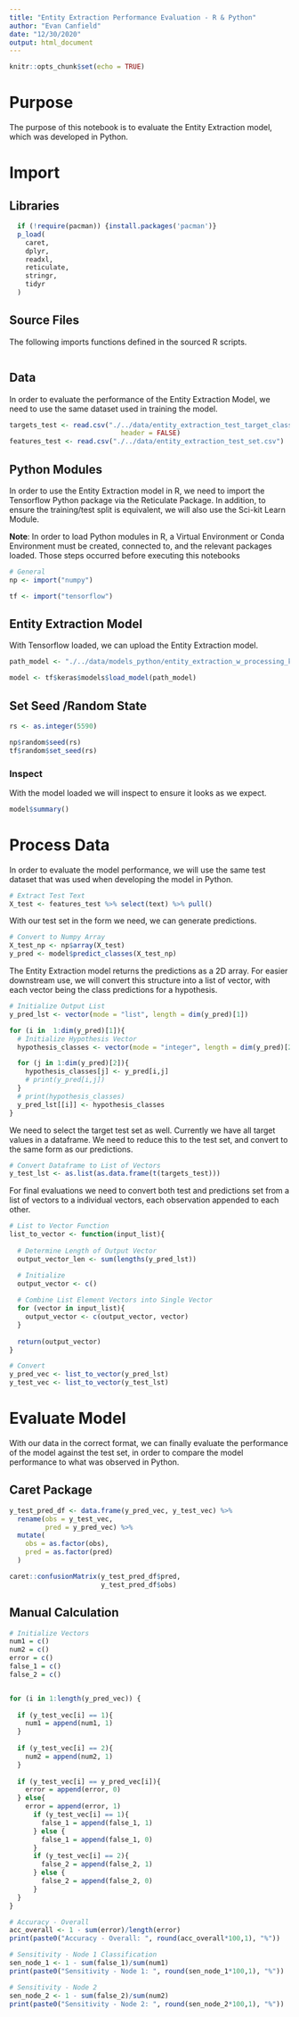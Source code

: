 ```yaml
---
title: "Entity Extraction Performance Evaluation - R & Python"
author: "Evan Canfield"
date: "12/30/2020"
output: html_document
---
```


```r
knitr::opts_chunk$set(echo = TRUE)
```

# Purpose
The purpose of this notebook is to evaluate the Entity Extraction model, which was developed in Python. 


# Import
## Libraries
```r
  if (!require(pacman)) {install.packages('pacman')}
  p_load(
    caret,
    dplyr,
    readxl,
    reticulate,
    stringr,
    tidyr
  )
```

## Source Files
The following imports functions defined in the sourced R scripts.
```r

```

## Data
In order to evaluate the performance of the Entity Extraction Model, we need to use the same dataset
used in training the model.
```r
targets_test <- read.csv("./../data/entity_extraction_test_target_classes.csv", 
                            header = FALSE)
features_test <- read.csv("./../data/entity_extraction_test_set.csv")
```

## Python Modules
In order to use the Entity Extraction model in R, we need to import the Tensorflow Python package via the Reticulate Package. In addition, to ensure the training/test split is equivalent, we will also use the Sci-kit Learn Module.

**Note**: In order to load Python modules in R, a Virtual Environment or Conda Environment must be created, connected to, and the relevant packages loaded. Those steps occurred before executing this notebooks
```r
# General
np <- import("numpy")

tf <- import("tensorflow")
```

## Entity Extraction Model
With Tensorflow loaded, we can upload the Entity Extraction model.
```r
path_model <- "./../data/models_python/entity_extraction_w_processing_keras/"

model <- tf$keras$models$load_model(path_model)
```

## Set Seed /Random State
```r
rs <- as.integer(5590)

np$random$seed(rs)
tf$random$set_seed(rs)
```

### Inspect
With the model loaded we will inspect to ensure it looks as we expect.
```r
model$summary()
```

# Process Data
In order to evaluate the model performance, we will use the same test dataset that was used when developing the model in Python. 

```r
# Extract Test Text
X_test <- features_test %>% select(text) %>% pull()
```

With our test set in the form we need, we can generate predictions.
```r
# Convert to Numpy Array
X_test_np <- np$array(X_test)
y_pred <- model$predict_classes(X_test_np)
```

The Entity Extraction model returns the predictions as a 2D array. For easier downstream use, we will convert this structure into a list of vector, with each vector being the class predictions for a hypothesis.
```r
# Initialize Output List
y_pred_lst <- vector(mode = "list", length = dim(y_pred)[1])

for (i in  1:dim(y_pred)[1]){
  # Initialize Hypothesis Vector
  hypothesis_classes <- vector(mode = "integer", length = dim(y_pred)[2])

  for (j in 1:dim(y_pred)[2]){
    hypothesis_classes[j] <- y_pred[i,j]
    # print(y_pred[i,j])
  }
  # print(hypothesis_classes)
  y_pred_lst[[i]] <- hypothesis_classes
}
```

We need to select the target test set as well. Currently we have all target values in a dataframe. We need to reduce this to the test set, and convert to the same form as our predictions.
```r
# Convert Dataframe to List of Vectors
y_test_lst <- as.list(as.data.frame(t(targets_test)))
```

For final evaluations we need to convert both test and predictions set from a list of vectors to a individual vectors, each observation appended to each other.
```r

# List to Vector Function
list_to_vector <- function(input_list){
  
  # Determine Length of Output Vector
  output_vector_len <- sum(lengths(y_pred_lst))

  # Initialize
  output_vector <- c()
  
  # Combine List Element Vectors into Single Vector
  for (vector in input_list){
    output_vector <- c(output_vector, vector)
  } 
  
  return(output_vector)
}

# Convert 
y_pred_vec <- list_to_vector(y_pred_lst)
y_test_vec <- list_to_vector(y_test_lst)
```

# Evaluate Model
With our data in the correct format, we can finally evaluate the performance of the model against the test set, in order to compare the model performance to what was observed in Python.

## Caret Package
```r
y_test_pred_df <- data.frame(y_pred_vec, y_test_vec) %>% 
  rename(obs = y_test_vec,
         pred = y_pred_vec) %>% 
  mutate(
    obs = as.factor(obs),
    pred = as.factor(pred)
  )

caret::confusionMatrix(y_test_pred_df$pred, 
                       y_test_pred_df$obs)
```

## Manual Calculation
```r

# Initialize Vectors
num1 = c()
num2 = c()
error = c()
false_1 = c()
false_2 = c()


for (i in 1:length(y_pred_vec)) {
  
  if (y_test_vec[i] == 1){
    num1 = append(num1, 1)
  }
  
  if (y_test_vec[i] == 2){
    num2 = append(num2, 1)
  }
  
  if (y_test_vec[i] == y_pred_vec[i]){
    error = append(error, 0)
  } else{
    error = append(error, 1)
      if (y_test_vec[i] == 1){
        false_1 = append(false_1, 1)
      } else {
        false_1 = append(false_1, 0)
      }
      if (y_test_vec[i] == 2){
        false_2 = append(false_2, 1)
      } else {
        false_2 = append(false_2, 0)
      }
  }
}

# Accuracy - Overall
acc_overall <- 1 - sum(error)/length(error)
print(paste0("Accuracy - Overall: ", round(acc_overall*100,1), "%"))

# Sensitivity - Node 1 Classification
sen_node_1 <- 1 - sum(false_1)/sum(num1)
print(paste0("Sensitivity - Node 1: ", round(sen_node_1*100,1), "%"))

# Sensitivity - Node 2
sen_node_2 <- 1 - sum(false_2)/sum(num2)
print(paste0("Sensitivity - Node 2: ", round(sen_node_2*100,1), "%"))
```

